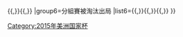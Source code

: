 {{Navbox 
| name = 2015年美洲国家杯决赛圈
| title = [[2015年美洲國家盃]]決賽圈
| image = [[File:2015 Copa América Chile.svg|90px]]
| state = {{{state|<includeonly>autocollapse</includeonly>}}}
| listclass = hlist
|group1=冠軍
|group1style=border-right:solid 5px gold
|list1='''{{fb|CHI}}'''
|group2=亞軍
|group2style=border-right:solid 5px silver
|list2={{fb|ARG}}
|group3=季軍
|group3style=border-right:solid 5px #CD7F32
|list3={{fb|PER}}
|group4=殿軍
|group4style=border-right:solid 5px #9acdff
|list4={{fb|PAR}}
|group5=半準決賽被淘汰出局
|list5={{fb|BOL}}{{,}}{{fb|BRA}}{{,}}{{fb|COL}}{{,}}{{fb|URY}}
|group6=分組賽被淘汰出局
|list6={{fb|ECU}}{{,}}{{fb|JAM}}{{,}}{{fb|MEX}}{{,}}{{fb|VEN}}
}}<noinclude>
{{collapsible option}}
[[Category:2015年美洲国家杯]]
</noinclude>